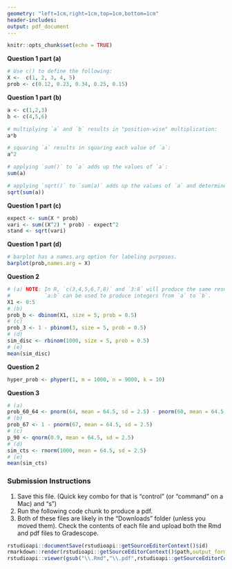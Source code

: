 ```yaml
---
geometry: "left=1cm,right=1cm,top=1cm,bottom=1cm"
header-includes:
output: pdf_document
---
```


```r
knitr::opts_chunk$set(echo = TRUE)
```

**Question 1 part (a)**

```r
# Use c() to define the following:
X <-  c(1, 2, 3, 4, 5)
prob <- c(0.12, 0.23, 0.34, 0.25, 0.15)
```

**Question 1 part (b)**

```r
a <- c(1,2,3)
b <- c(4,5,6)

# multiplying `a` and `b` results in "position-wise" multiplication:
a*b

# squaring `a` results in squaring each value of `a`:
a^2

# applying `sum()` to `a` adds up the values of `a`:
sum(a)

# applying `sqrt()` to `sum(a)` adds up the values of `a` and determines the square root:
sqrt(sum(a))
```

**Question 1 part (c)**

```r
expect <- sum(X * prob)
vari <- sum((X^2) * prob) - expect^2
stand <- sqrt(vari)
```

**Question 1 part (d)**

```r
# barplot has a names.arg option for labeling purposes.
barplot(prob,names.arg = X)
```

**Question 2**

```r
# (a) NOTE: In R, `c(3,4,5,6,7,8)` and `3:8` will produce the same result. 
#           `a:b` can be used to produce integers from `a` to `b`.
X1 <- 0:5
# (b)
prob_b <- dbinom(X1, size = 5, prob = 0.5)
# (c)
prob_3 <- 1 - pbinom(3, size = 5, prob = 0.5)
# (d)
sim_disc <- rbinom(1000, size = 5, prob = 0.5)
# (e)
mean(sim_disc)
```

**Question 2**

```r
hyper_prob <- phyper(1, m = 1000, n = 9000, k = 10)
```

**Question 3**

```r
# (a) 
prob_60_64 <- pnorm(64, mean = 64.5, sd = 2.5) - pnorm(60, mean = 64.5, sd = 2.5)
# (b)
prob_67 <- 1 - pnorm(67, mean = 64.5, sd = 2.5)
# (c)
p_90 <- qnorm(0.9, mean = 64.5, sd = 2.5)
# (d)
sim_cts <- rnorm(1000, mean = 64.5, sd = 2.5)
# (e)
mean(sim_cts)

```


### Submission Instructions

1. Save this file. (Quick key combo for that is "control" (or "command" on a Mac) and "s")
2. Run the following code chunk to produce a pdf.
3. Both of these files are likely in the "Downloads" folder (unless you moved them). Check the contents of each file and upload both the Rmd and pdf files to Gradescope.

```r
rstudioapi::documentSave(rstudioapi::getSourceEditorContext()$id)
rmarkdown::render(rstudioapi::getSourceEditorContext()$path,output_format = "pdf_document")
rstudioapi::viewer(gsub("\\.Rmd","\\.pdf",rstudioapi::getSourceEditorContext()$path))
```

